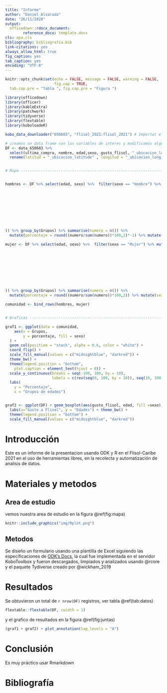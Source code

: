 ```yaml
---
title: "Informe"
author: "Daniel Alvarado"
date: "26/11/2020"
output: 
  officedown::rdocx_document:
        reference_docx: template.docx
cls: apa.cls
bibliography: bibliografia.bib
link-citations: yes
always_allow_html: true
fig_caption: yes
tab_caption: yes
encoding: "UTF-8"
---
```


```r
knitr::opts_chunk$set(echo = FALSE, message = FALSE, warning = FALSE,
                      fig.cap = TRUE,
  tab.cap.pre = "Tabla ", fig.cap.pre = "Figura ")

library(officedown)
library(officer)
library(kableExtra)
library(patchwork)
library(tidyverse)
library(flextable)
library(koboloadeR)

kobo_data_downloader("650683", "flisol_2021:flisol_2021") # Importat el proyecto

# creamos un data frame con las variables de interes y modificamos algunos nombres
DF <- data_650683 %>% 
  select(ultima_compra, nombre, edad,sexo, gusto_flisol, "_ubicacion_latitude", "_ubicacion_longitude") %>% 
  rename(latitud = "_ubicacion_latitude" , longitud = "_ubicacion_longitude")


# Mapa --------------------------------------------------------------------


hombres <- DF %>% select(edad, sexo) %>%  filter(sexo == "Hombre") %>% mutate(Grupos = case_when(edad >= 0 & edad <=10 ~ "0-10",
                                                                         edad >= 11 & edad <=20 ~ "11-20",
                                                                         edad >= 21 & edad <=40 ~ "21-30",
                                                                         edad >= 31 & edad <=40 ~ "31-40",
                                                                         edad >= 41 & edad <=50 ~ "41-50",
                                                                         edad >= 51 & edad <=60 ~ "51-60",
                                                                         edad >= 61 & edad <=70 ~ "61-70",
                                                                         edad >= 71 & edad <=80 ~ "71-80",
                                                                         edad >= 81 & edad <=90 ~ "81-90",
                                                                         edad >= 91 & edad <=100 ~ "91-100"
)) %>% group_by(Grupos) %>% summarise(numero = n()) %>% 
  mutate(porcentaje = round((numero/sum(numero))*100,2)*-1) %>% mutate(sexo = "Hombre")

mujer <- DF %>% select(edad, sexo) %>%  filter(sexo == "Mujer") %>% mutate(Grupos = case_when(edad >= 0 & edad <=10 ~ "0-10",
                                                                         edad >= 11 & edad <=20 ~ "11-20",
                                                                         edad >= 21 & edad <=40 ~ "21-30",
                                                                         edad >= 31 & edad <=40 ~ "31-40",
                                                                         edad >= 41 & edad <=50 ~ "41-50",
                                                                         edad >= 51 & edad <=60 ~ "51-60",
                                                                         edad >= 61 & edad <=70 ~ "61-70",
                                                                         edad >= 71 & edad <=80 ~ "71-80",
                                                                         edad >= 81 & edad <=90 ~ "81-90",
                                                                         edad >= 91 & edad <=100 ~ "91-100"
)) %>% group_by(Grupos) %>% summarise(numero = n()) %>% 
  mutate(porcentaje = round((numero/sum(numero))*100,2)) %>% mutate(sexo = "Mujer")

comunidad <- bind_rows(hombres, mujer)


# Graficas ----------------------------------------------------------------

graf1 <- ggplot(data = comunidad,
    aes(x = Grupos,
        y = porcentaje, fill = sexo)
  ) +
  geom_col(position = "stack", alpha = 0.6, color = "white") + 
  coord_flip() +
  scale_fill_manual(values = c("midnightblue", "darkred")) +
  theme_bw() +
  theme(legend.position = "bottom",
    plot.caption = element_text(hjust = 0)) +
  scale_y_continuous(breaks = seq(-100, 100, by = 10), 
                     labels = c(rev(seq(0, 100, by = 10)), seq(10, 100, by = 10))) +
  labs(
    y = "Porcentaje",
    x = "Grupos de edades")


graf2 <- ggplot(DF) + geom_boxplot(aes(gusto_flisol, edad, fill =sexo), alpha = 0.6) + 
  labs(x="Gusto a Flisol", y = "Edades") + theme_bw() +
  theme(legend.position = "bottom") +
  scale_fill_manual(values = c("midnightblue", "darkred"))


```


# Introducción  

Este es un informe de la presentacion usando ODK y R en el Flisol-Caribe 2021 en el uso de herramientas libres, en la recolecta y automatización de analisis de datos.

# Materiales y metodos

## Area de estudio

vemos nuestra area de estudio en la figura \@ref(fig:mapa)

```r
knitr::include_graphics("img/Rplot.png")
```
\newpage
## Metodos  

Se diseño un formulario usando una plantilla de Excel siguiendo las especificaciones de [ODK's Docs](https://docs.getodk.org), la cual fue implementada en el servidor KoboToolbox y fueron descargados, limpiados y analizados usando @rcore y el paquete Tydiverse creado por @wickham_2019     

# Resultados  

Se obtuvieron un total de `r nrow(DF)` registros, ver tabla \@ref(tab:datos)  


```r
flextable::flextable(DF, cwidth = 1)

```


y el grafico de resultados en la figura \@ref(fig:juntas)


```r
(graf1 + graf2) + plot_annotation(tag_levels = "A")
```


# Conclusión  

Es muy práctico usar Rmarkdown

\newpage

# Bibliografía  


